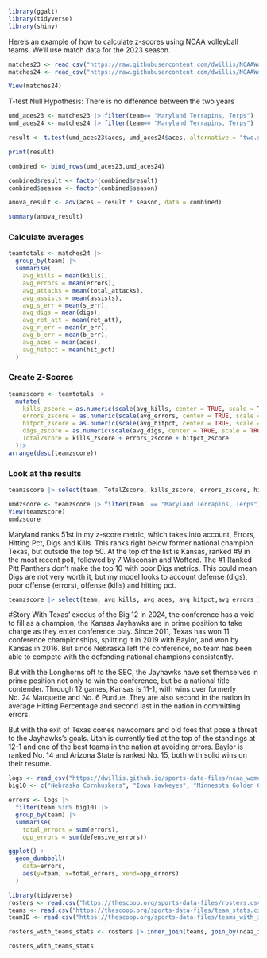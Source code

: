 ```r
library(ggalt)
library(tidyverse)
library(shiny)
```

Here's an example of how to calculate z-scores using NCAA volleyball teams. We'll use match data for the 2023 season.

```r
matches23 <- read_csv("https://raw.githubusercontent.com/dwillis/NCAAWomensVolleyballData/main/data/ncaa_womens_volleyball_matchstats_2023.csv")
matches24 <- read_csv("https://raw.githubusercontent.com/dwillis/NCAAWomensVolleyballData/main/data/ncaa_womens_volleyball_matchstats_2024.csv")
```

```r
View(matches24)
```
T-test 
Null Hypothesis: There is no difference between the two years

```r
umd_aces23 <- matches23 |> filter(team== "Maryland Terrapins, Terps") |> mutate(season=2023) #|> filter(date >02)
umd_aces24 <- matches24 |> filter(team== "Maryland Terrapins, Terps") |> mutate(season=2024)

result <- t.test(umd_aces23$aces, umd_aces24$aces, alternative = "two.sided", var.equal = TRUE)

print(result)
```



```r
combined <- bind_rows(umd_aces23,umd_aces24)

combined$result <- factor(combined$result)
combined$season <- factor(combined$season)

anova_result <- aov(aces ~ result * season, data = combined)

summary(anova_result)

```

### Calculate averages

```r
teamtotals <- matches24 |> 
  group_by(team) |> 
  summarise(
    avg_kills = mean(kills),
    avg_errors = mean(errors),
    avg_attacks = mean(total_attacks),
    avg_assists = mean(assists),
    avg_s_err = mean(s_err),
    avg_digs = mean(digs),
    avg_ret_att = mean(ret_att),
    avg_r_err = mean(r_err),
    avg_b_err = mean(b_err),
    avg_aces = mean(aces),
    avg_hitpct = mean(hit_pct)
  )
```

### Create Z-Scores

```r
teamzscore <- teamtotals |> 
  mutate(
    kills_zscore = as.numeric(scale(avg_kills, center = TRUE, scale = TRUE)),
    errors_zscore = as.numeric(scale(avg_errors, center = TRUE, scale = TRUE)) * -1,
    hitpct_zscore = as.numeric(scale(avg_hitpct, center = TRUE, scale = TRUE)),
    digs_zscore = as.numeric(scale(avg_digs, center = TRUE, scale = TRUE)),
    TotalZscore = kills_zscore + errors_zscore + hitpct_zscore
  )|>
arrange(desc(teamzscore))

```

### Look at the results

```r
teamzscore |> select(team, TotalZscore, kills_zscore, errors_zscore, hitpct_zscore) |>  arrange(desc(TotalZscore))
```
```r
umdzscore <- teamzscore |> filter(team  == "Maryland Terrapins, Terps")
View(teamzscore)
umdzscore

```
Maryland ranks 51st in my z-score metric, which takes into account, Errors, Hitting Pct, Digs and Kills. This ranks right below former national champion Texas, but outside the top 50.
At the top of the list is Kansas, ranked #9 in the most recent poll, followed by 7 Wisconsin and Wofford. The #1 Ranked Pitt Panthers don't make the top 10 with poor Digs metrics. This could mean Digs are not very worth it, but my model looks to account defense (digs), poor offense (errors), offense (kills) and hitting pct. 

```r
teamzscore |> select(team, avg_kills, avg_aces, avg_hitpct,avg_errors ) |>  arrange(avg_errors)
```


#Story
With Texas' exodus of the Big 12 in 2024, the conference has a void to fill as a champion, the Kansas Jayhawks are in prime position to take charge as they enter conference play. Since 2011, Texas has won 11 conference championships, splitting it in 2019 with Baylor, and won by Kansas in 2016. But since Nebraska left the conference, no team has been able to compete with the defending national champions consistently. 

But with the Longhorns off to the SEC, the Jayhawks have set themselves in prime position not only to win the conference, but be a national title contender. Through 12 games, Kansas is 11-1, with wins over formerly No. 24 Marquette and No. 6 Purdue. They are also second in the nation in average Hitting Percentage and second last in the nation in committing errors. 

But with the exit of Texas comes newcomers and old foes that pose a threat to the Jayhawks's goals. Utah is currently tied at the top of the standings at 12-1 and one of the best teams in the nation at avoiding errors. Baylor is ranked No. 14 and Arizona State is ranked No. 15, both with solid wins on their resume. 

```r
logs <- read_csv("https://dwillis.github.io/sports-data-files/ncaa_womens_volleyball_matchstats_2023.csv")
big10 <- c("Nebraska Cornhuskers", "Iowa Hawkeyes", "Minnesota Golden Gophers", "Illinois Fighting Illini", "Northwestern Wildcats", "Wisconsin Badgers", "Indiana Hoosiers", "Purdue Boilermakers", "Ohio St.", "Michigan Wolverines", "Michigan St.", "Penn St.", "Rutgers Scarlet Knights", "Maryland Terrapins, Terps")
```
```r

errors <- logs |>
  filter(team %in% big10) |> 
  group_by(team) |> 
  summarise(
    total_errors = sum(errors), 
    opp_errors = sum(defensive_errors))
```

```r
ggplot() + 
  geom_dumbbell(
    data=errors, 
    aes(y=team, x=total_errors, xend=opp_errors)
  )
```

```r
library(tidyverse)
rosters <- read.csv("https://thescoop.org/sports-data-files/rosters.csv")
teams <- read.csv("https://thescoop.org/sports-data-files/team_stats.csv")
teamID <- read.csv("https://thescoop.org/sports-data-files/teams_with_ids.csv")

rosters_with_teams_stats <- rosters |> inner_join(teams, join_by(ncaa_id))
```
```r
rosters_with_teams_stats
```


